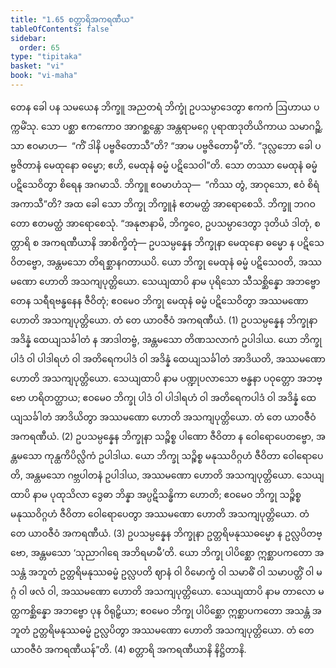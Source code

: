 ```yaml
---
title: "1.65 စတ္တာရိအကရဏီယ"
tableOfContents: false
sidebar:
  order: 65
type: "tipitaka"
basket: "vi"
book: "vi-maha"
---
```



<DynamicBreadcrumb />

<Division number="129" book="vi-maha" e="ch" v="3" p="134">

<Paragraph number="539" book="vi-maha">
တေန ခေါ ပန သမယေန ဘိက္ခူ အညတရံ ဘိက္ခုံ ဥပသမ္ပာဒေတွာ ဧကကံ ဩဟာယ ပက္ကမိံသု. သော ပစ္ဆာ ဧကကောဝ အာဂစ္ဆန္တော အန္တရာမဂ္ဂေ ပုရာဏဒုတိယိကာယ သမာဂဉ္ဆိ. သာ ဧဝမာဟ—  “ကိံ ဒါနိ ပဗ္ဗဇိတောသီ”တိ? “အာမ ပဗ္ဗဇိတောမှီ”တိ. “ဒုလ္လဘော ခေါ ပဗ္ဗဇိတာနံ မေထုနော ဓမ္မော; ဧဟိ, မေထုနံ ဓမ္မံ ပဋိသေဝါ”တိ. သော တဿာ မေထုနံ ဓမ္မံ ပဋိသေဝိတွာ စိရေန အဂမာသိ. ဘိက္ခူ ဧဝမာဟံသု—  “ကိဿ တွံ, အာဝုသော, ဧဝံ စိရံ အကာသီ”တိ? အထ ခေါ သော ဘိက္ခု ဘိက္ခူနံ ဧတမတ္ထံ အာရောစေသိ. ဘိက္ခူ ဘဂဝတော ဧတမတ္ထံ အာရောစေသုံ. “အနုဇာနာမိ, ဘိက္ခဝေ, ဥပသမ္ပာဒေတွာ ဒုတိယံ ဒါတုံ, စတ္တာရိ စ အကရဏီယာနိ အာစိက္ခိတုံ—
</Paragraph>

<Paragraph number="540" book="vi-maha">
ဥပသမ္ပန္နေန ဘိက္ခုနာ မေထုနော ဓမ္မော န ပဋိသေဝိတဗ္ဗော, အန္တမသော တိရစ္ဆာနဂတာယပိ. ယော ဘိက္ခု မေထုနံ ဓမ္မံ ပဋိသေဝတိ, အဿမဏော ဟောတိ အသကျပုတ္တိယော. သေယျထာပိ နာမ ပုရိသော သီသစ္ဆိန္နော အဘဗ္ဗော တေန သရီရဗန္ဓနေန ဇီဝိတုံ; ဧဝမေဝ ဘိက္ခု မေထုနံ ဓမ္မံ ပဋိသေဝိတွာ အဿမဏော ဟောတိ အသကျပုတ္တိယော. တံ တေ ယာဝဇီဝံ အကရဏီယံ. (1)
</Paragraph>

<Paragraph number="541" book="vi-maha">
ဥပသမ္ပန္နေန ဘိက္ခုနာ အဒိန္နံ ထေယျသင်္ခါတံ န အာဒါတဗ္ဗံ, အန္တမသော တိဏသလာကံ ဥပါဒါယ. ယော ဘိက္ခု ပါဒံ ဝါ ပါဒါရဟံ ဝါ အတိရေကပါဒံ ဝါ အဒိန္နံ ထေယျသင်္ခါတံ အာဒိယတိ, အဿမဏော ဟောတိ အသကျပုတ္တိယော. သေယျထာပိ နာမ ပဏ္ဍုပလာသော ဗန္ဓနာ ပဝုတ္တော အဘဗ္ဗော ဟရိတတ္ထာယ; ဧဝမေဝ ဘိက္ခု ပါဒံ ဝါ ပါဒါရဟံ ဝါ အတိရေကပါဒံ ဝါ အဒိန္နံ ထေယျသင်္ခါတံ အာဒိယိတွာ အဿမဏော ဟောတိ အသကျပုတ္တိယော. တံ တေ ယာဝဇီဝံ အကရဏီယံ. (2)
</Paragraph>

<Paragraph number="542" book="vi-maha">
ဥပသမ္ပန္နေန ဘိက္ခုနာ သဉ္စိစ္စ ပါဏော ဇီဝိတာ န ဝေါရောပေတဗ္ဗော, အန္တမသော ကုန္ထကိပိလ္လိကံ ဥပါဒါယ. ယော ဘိက္ခု သဉ္စိစ္စ မနုဿဝိဂ္ဂဟံ ဇီဝိတာ ဝေါရောပေတိ, အန္တမသော ဂဗ္ဘပါတနံ ဥပါဒါယ, အဿမဏော ဟောတိ အသကျပုတ္တိယော. သေယျထာပိ နာမ ပုထုသိလာ ဒွေဓာ ဘိန္နာ အပ္ပဋိသန္ဓိကာ ဟောတိ; ဧဝမေဝ ဘိက္ခု သဉ္စိစ္စ မနုဿဝိဂ္ဂဟံ ဇီဝိတာ ဝေါရောပေတွာ အဿမဏော ဟောတိ အသကျပုတ္တိယော. တံ တေ ယာဝဇီဝံ အကရဏီယံ. (3)
</Paragraph>

<Paragraph number="543" book="vi-maha">
ဥပသမ္ပန္နေန ဘိက္ခုနာ ဥတ္တရိမနုဿဓမ္မော န ဥလ္လပိတဗ္ဗော, အန္တမသော ‘သုညာဂါရေ အဘိရမာမီ’တိ. ယော ဘိက္ခု ပါပိစ္ဆော ဣစ္ဆာပကတော အသန္တံ အဘူတံ ဥတ္တရိမနုဿဓမ္မံ ဥလ္လပတိ ဈာနံ ဝါ ဝိမောက္ခံ ဝါ သမာဓိံ ဝါ သမာပတ္တိံ ဝါ မဂ္ဂံ ဝါ ဖလံ ဝါ, အဿမဏော ဟောတိ အသကျပုတ္တိယော. သေယျထာပိ နာမ တာလော မတ္ထကစ္ဆိန္နော အဘဗ္ဗော ပုန ဝိရုဠှိယာ; ဧဝမေဝ ဘိက္ခု ပါပိစ္ဆော ဣစ္ဆာပကတော အသန္တံ အဘူတံ ဥတ္တရိမနုဿဓမ္မံ ဥလ္လပိတွာ အဿမဏော ဟောတိ အသကျပုတ္တိယော. တံ တေ ယာဝဇီဝံ အကရဏီယန်”တိ. (4)

</Paragraph>
</Division>

<Paragraph number="544" type="center" book="vi-maha">
စတ္တာရိ အကရဏီယာနိ နိဋ္ဌိတာနိ.
</Paragraph>